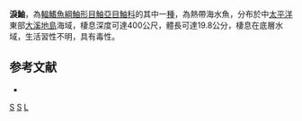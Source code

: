 {{Speciesbox
| taxon = Scorpaena lacrimata
| status = NE
| status_system = IUCN3.1
| binomial_authority = [[Randall|Randall]] & [[Greenfield|Greenfield]], 2004 
| synonyms = 
}}

'''淚鮋'''，為[[輻鰭魚綱|輻鰭魚綱]][[鮋形目|鮋形目]][[鮋亞目|鮋亞目]][[鮋科|鮋科]]的其中一[[種|種]]，為熱帶海水魚，分布於中[[太平洋|太平洋]]東部[[大溪地島|大溪地島]]海域，棲息深度可達400公尺，體長可達19.8公分，棲息在底層水域，生活習性不明，具有毒性。

==参考文献==
*{{FishBase_species|genus=Scorpaena|species=lacrimata|year=2014|month=7}}

{{taxonbar}}
[[Category:2004年描述的鱼类|S]]
[[Category:有毒魚類|S]]
[[Category:鮋屬|L]]